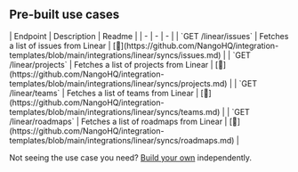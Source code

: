 
## Pre-built use cases

<AccordionGroup>


<Accordion title="Others">
| Endpoint | Description | Readme |
| - | - | - |
| `GET /linear/issues` | Fetches a list of issues from Linear | [🔗](https://github.com/NangoHQ/integration-templates/blob/main/integrations/linear/syncs/issues.md) |
| `GET /linear/projects` | Fetches a list of projects from Linear | [🔗](https://github.com/NangoHQ/integration-templates/blob/main/integrations/linear/syncs/projects.md) |
| `GET /linear/teams` | Fetches a list of teams from Linear | [🔗](https://github.com/NangoHQ/integration-templates/blob/main/integrations/linear/syncs/teams.md) |
| `GET /linear/roadmaps` | Fetches a list of roadmaps from Linear | [🔗](https://github.com/NangoHQ/integration-templates/blob/main/integrations/linear/syncs/roadmaps.md) |
</Accordion>

</AccordionGroup>

<Tip>Not seeing the use case you need? [Build your own](https://docs.nango.dev/guides/customize/setup) independently.</Tip>

